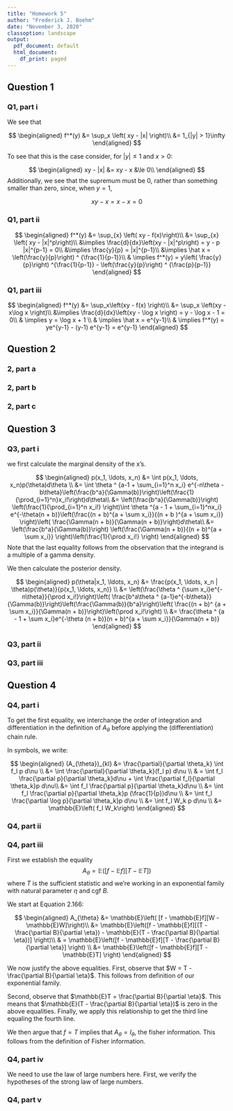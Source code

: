 ```yaml
---
title: "Homework 5"
author: "Frederick J. Boehm"
date: "November 3, 2020"
classoption: landscape
output:
  pdf_document: default
  html_document:
    df_print: paged
---
```


## Question 1

### Q1, part i

We see that 

$$
\begin{aligned}
f^*(y) &= \sup_x \left( xy - |x| \right)\\
&= 1_{|y| > 1}\infty
\end{aligned}
$$

To see that this is the case consider, for $|y| \le 1$ and $x >0$:

$$
\begin{aligned}
xy - |x| &= xy - x
&\le 0\\
\end{aligned}
$$
Additionally, we see that the supremum must be 0, rather than something smaller than zero, since, when $y=1$, 

$$xy - x = x-x = 0$$



### Q1, part ii

$$
\begin{aligned}
f^*(y) &= \sup_{x} \left( xy - f(x)\right)\\
&= \sup_{x} \left( xy - |x|^p\right)\\
&\implies \frac{d}{dx}\left(xy - |x|^p\right) = y - p |x|^{p-1} = 0\\
&\implies \frac{y}{p} = |x|^{p-1}\\
&\implies \hat x = \left(\frac{y}{p}\right) ^ {\frac{1}{p-1}}\\
& \implies f^*(y) = y\left( \frac{y}{p}\right) ^{\frac{1}{p-1}} - \left(\frac{y}{p}\right) ^ {\frac{p}{p-1}}
\end{aligned}
$$

### Q1, part iii

$$
\begin{aligned}
f^*(y) &= \sup_x\left(xy - f(x) \right)\\
&= \sup_x \left(xy - x\log x \right)\\
&\implies \frac{d}{dx}\left(xy - \log x  \right) = y - \log x - 1 = 0\\
& \implies y = \log x + 1 \\
& \implies \hat x = e^{y-1}\\
& \implies f^*(y) = ye^{y-1} - (y-1) e^{y-1} = e^{y-1}
\end{aligned}
$$

## Question 2

### 2, part a




### 2, part b

### 2, part c










## Question 3

### Q3, part i

we first calculate the marginal density of the x's. 

$$
\begin{aligned}
p(x_1, \ldots, x_n) &= \int p(x_1, \ldots, x_n)p(\theta)d\theta \\
&= \int \theta ^ {a-1 + \sum_{i=1}^n x_i} e^{-n\theta - b\theta}\left(\frac{b^a}{\Gamma(b)}\right)\left(\frac{1}{\prod_{i=1}^n}x_i!\right)d\theta\\
&= \left(\frac{b^a}{\Gamma(b)}\right) \left(\frac{1}{\prod_{i=1}^n x_i!} \right)\int \theta ^{a - 1 + \sum_{i=1}^nx_i} e^{-\theta(n + b)}\left(\frac{(n + b)^{a + \sum x_i}}{(n + b )^{a + \sum x_i}} \right)\left( \frac{\Gamma(n + b)}{\Gamma(n + b)}\right)d\theta\\
&= \left(\frac{b^a}{\Gamma(b)}\right) \left(\frac{\Gamma(n + b)}{(n + b)^{a + \sum x_i}} \right)\left(\frac{1}{\prod x_i!} \right)
\end{aligned}
$$
Note that the last equality follows from the observation that the integrand is a multiple of a gamma density. 

We then calculate the posterior density.

$$
\begin{aligned}
p(\theta|x_1, \ldots, x_n) &= \frac{p(x_1, \ldots, x_n | \theta)p(\theta)}{p(x_1, \ldots, x_n)} \\
&= \left(\frac{\theta ^ {\sum x_i}e^{-n\theta}}{\prod x_i!}\right)\left( \frac{b^a\theta ^ {a-1}e^{-b\theta}}{\Gamma(b)}\right)\left(\frac{\Gamma(b)}{b^a}\right)\left( \frac{(n + b)^ {a + \sum x_i}}{\Gamma(n + b)}\right)\left(\prod x_i!\right) \\
&= \frac{\theta ^ {a - 1 + \sum x_i}e^{-\theta (n + b)}(n + b)^{a + \sum x_i}}{\Gamma(n + b)}
\end{aligned}
$$

### Q3, part ii





### Q3, part iii






## Question 4

### Q4, part i

To get the first equality, we interchange the order of integration and differentiation
in the definition of $A_{\theta}$ before applying the (differentiation) chain rule.

In symbols, we write:

$$
\begin{aligned}
(A_{\theta})_{kl} &= \frac{\partial}{\partial \theta_k} \int f_l p d\nu \\
&= \int \frac{\partial}{\partial \theta_k}(f_l p) d\nu \\ 
& = \int f_l \frac{\partial p}{\partial \theta_k}d\nu + \int \frac{\partial f_l}{\partial \theta_k}p d\nu\\
&= \int f_l \frac{\partial p}{\partial \theta_k}d\nu \\
&= \int f_l \frac{\partial p}{\partial \theta_k}p (\frac{1}{p})d\nu \\
&= \int f_l \frac{\partial \log p}{\partial \theta_k}p d\nu \\
&= \int f_l W_k p d\nu \\
&= \mathbb{E}\left( f_l W_k\right)
\end{aligned}
$$



### Q4, part ii





### Q4, part iii

First we establish the equality $$A_{\theta} = \mathbb{E}\left([f - \mathbb{E}f][T - \mathbb{E}T] \right)$$ where $T$ is the sufficient statistic and we're working in an exponential family with natural parameter $\eta$ and cgf $B$.

We start at Equation 2.166:

$$
\begin{aligned}
A_{\theta} &= \mathbb{E}\left( [f - \mathbb{E}f][W - \mathbb{E}W]\right)\\
&= \mathbb{E}\left([f - \mathbb{E}f][(T - \frac{\partial B}{\partial \eta}) - \mathbb{E}(T - \frac{\partial B}{\partial \eta})] \right)\\
& = \mathbb{E}\left([f - \mathbb{E}f][T - \frac{\partial B}{\partial \eta}] \right) \\
&= \mathbb{E}\left([f - \mathbb{E}f][T - \mathbb{E}T] \right)
\end{aligned}
$$

We now justify the above equalities. First, observe that $W = T - \frac{\partial B}{\partial \eta}$. This follows from definition of our exponential family. 

Second, observe that $\mathbb{E}T = \frac{\partial B}{\partial \eta}$. This means that $\mathbb{E}(T - \frac{\partial B}{\partial \eta})$ is zero in the above equalities. Finally, we apply this relationship to get the third line equaling the fourth line. 

We then argue that $f=T$ implies that $A_{\theta} = I_{\theta}$, the fisher information. This follows from the definition of Fisher information. 





### Q4, part iv

We need to use the law of large numbers here. First, we verify the hypotheses of the strong law of large numbers.




### Q4, part v




